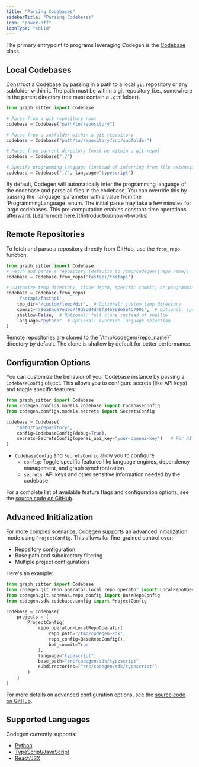 ```yaml
---
title: "Parsing Codebases"
sidebarTitle: "Parsing Codebases"
icon: "power-off"
iconType: "solid"
---
```


The primary entrypoint to programs leveraging Codegen is the [Codebase](/api-reference/core/Codebase) class.

## Local Codebases

Construct a Codebase by passing in a path to a local `git` repository or any subfolder within it. The path must be within a git repository (i.e., somewhere in the parent directory tree must contain a `.git` folder).

```python
from graph_sitter import Codebase

# Parse from a git repository root
codebase = Codebase("path/to/repository")

# Parse from a subfolder within a git repository
codebase = Codebase("path/to/repository/src/subfolder")

# Parse from current directory (must be within a git repo)
codebase = Codebase("./")

# Specify programming language (instead of inferring from file extensions)
codebase = Codebase("./", language="typescript")
```

<Note>
  By default, Codegen will automatically infer the programming language of the codebase and
  parse all files in the codebase. You can override this by passing the `language` parameter
  with a value from the `ProgrammingLanguage` enum.
</Note>

<Tip>
  The initial parse may take a few minutes for large codebases. This
  pre-computation enables constant-time operations afterward. [Learn more
  here.](/introduction/how-it-works)
</Tip>

## Remote Repositories

To fetch and parse a repository directly from GitHub, use the `from_repo` function.

```python
from graph_sitter import Codebase
# Fetch and parse a repository (defaults to /tmp/codegen/{repo_name})
codebase = Codebase.from_repo('fastapi/fastapi')

# Customize temp directory, clone depth, specific commit, or programming language
codebase = Codebase.from_repo(
    'fastapi/fastapi',
    tmp_dir='/custom/temp/dir',  # Optional: custom temp directory
    commit='786a8ada7ed0c7f9d8b04d49f24596865e4b7901',  # Optional: specific commit
    shallow=False,  # Optional: full clone instead of shallow
    language="python"  # Optional: override language detection
)
```

<Note>
  Remote repositories are cloned to the `/tmp/codegen/{repo_name}` directory by
  default. The clone is shallow by default for better performance.
</Note>

## Configuration Options

You can customize the behavior of your Codebase instance by passing a `CodebaseConfig` object. This allows you to configure secrets (like API keys) and toggle specific features:

```python
from graph_sitter import Codebase
from codegen.configs.models.codebase import CodebaseConfig
from codegen.configs.models.secrets import SecretsConfig

codebase = Codebase(
    "path/to/repository",
    config=CodebaseConfig(debug=True),
    secrets=SecretsConfig(openai_api_key="your-openai-key")   # For AI-powered features
)
```

- `CodebaseConfig` and `SecretsConfig` allow you to configure
  - `config`: Toggle specific features like language engines, dependency management, and graph synchronization
  - `secrets`: API keys and other sensitive information needed by the codebase

For a complete list of available feature flags and configuration options, see the [source code on GitHub](https://github.com/codegen-sh/graph-sitter/blob/develop/src/codegen/sdk/codebase/config.py).

## Advanced Initialization

For more complex scenarios, Codegen supports an advanced initialization mode using `ProjectConfig`. This allows for fine-grained control over:

- Repository configuration
- Base path and subdirectory filtering
- Multiple project configurations

Here's an example:

```python
from graph_sitter import Codebase
from codegen.git.repo_operator.local_repo_operator import LocalRepoOperator
from codegen.git.schemas.repo_config import BaseRepoConfig
from codegen.sdk.codebase.config import ProjectConfig

codebase = Codebase(
    projects = [
        ProjectConfig(
            repo_operator=LocalRepoOperator(
                repo_path="/tmp/codegen-sdk",
                repo_config=BaseRepoConfig(),
                bot_commit=True
            ),
            language="typescript",
            base_path="src/codegen/sdk/typescript",
            subdirectories=["src/codegen/sdk/typescript"]
        )
    ]
)
```

For more details on advanced configuration options, see the [source code on GitHub](https://github.com/codegen-sh/graph-sitter/blob/develop/src/codegen/sdk/core/codebase.py).

## Supported Languages

Codegen currently supports:

- [Python](/api-reference/python)
- [TypeScript/JavaScript](/api-reference/typescript)
- [React/JSX](/building-with-codegen/react-and-jsx)
